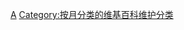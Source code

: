 {{Parent monthly clean up category}}

[[Category:维基百科条目清理|A]]
[[Category:按月分类的维基百科维护分类|Category:按月分类的维基百科维护分类]]